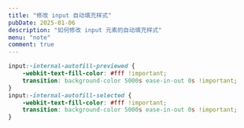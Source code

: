 ```yaml
---
title: "修改 input 自动填充样式"
pubDate: 2025-01-06
description: "如何修改 input 元素的自动填充样式"
menu: "note"
comment: true
---
```


```css
input:-internal-autofill-previewed {
    -webkit-text-fill-color: #fff !important;
    transition: background-color 5000s ease-in-out 0s !important;
}
input:-internal-autofill-selected {
    -webkit-text-fill-color: #fff !important;
    transition: background-color 5000s ease-in-out 0s !important;
}
```
